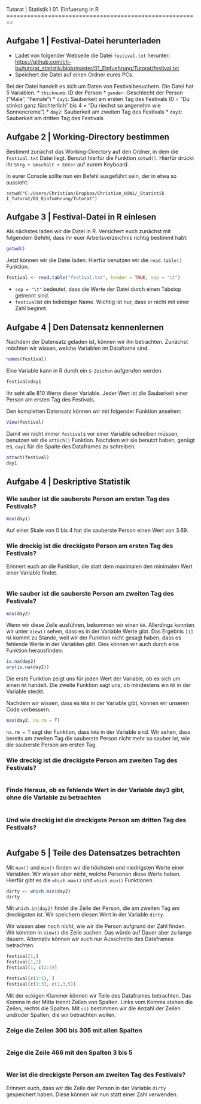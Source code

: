 Tutorat | Statistik I 
01. Einfuerung in R
========================================================

Aufgabe 1 | Festival-Datei herunterladen
----------------------------------

* Ladet von folgender Webseite die Datei `festival.txt` herunter: 
[https://github.com/ch-bu/tutorat_statistik/blob/master/01_Einfuehrung/Tutorat/festival.txt](https://github.com/ch-bu/tutorat_statistik/blob/master/01_Einfuehrung/Tutorat/festival.txt).
* Speichert die Datei auf einen Ordner eures PCs. 

Bei der Datei handelt es sich um Daten von Festivalbesuchern. Die Datei hat 5 Variablen. 
* `thicknumb`: ID der Person
* `gender`: Geschlecht der Person ("Male", "Female")
* `day1`: Sauberkeit am ersten Tag des Festivals (0 = "Du stinkst ganz fürchterlich" bis 4 = "Du riechst so angenehm wie Sonnencreme")
* `day2`: Sauberkeit am zweiten Tag des Festivals
* `day3`: Sauberkeit am dritten Tag des Festivals



Aufgabe 2 | Working-Directory bestimmen
------------------------------

Bestimmt zunächst das Working-Directory auf den Ordner, in dem die `festival.txt` Datei liegt. Benutzt hierfür die Funktion `setwd()`. Hierfür drückt ihr `Strg + Umschalt + Enter` auf eurem Keyboard. 

In eurer Console sollte nun ein Befehl ausgeführt sein, der in etwa so aussieht: 

```
setwd("C:/Users/Christian/Dropbox/Christian_HiWi/_Statistik I_Tutorat/01_Einfuehrung/Tutorat")
```

Aufgabe 3 | Festival-Datei in R einlesen
---------------------------------------

Als nächstes laden wir die Datei in R. Versichert euch zunächst mit folgendem Befehl, dass ihr euer Arbeitsverzeichnis richtig bestimmt habt:

```r
getwd()
```

Jetzt können wir die Datei laden. Hierfür benutzen wir die `read.table()` Funktion. 

```r
festival <- read.table("festival.txt", header = TRUE, sep = "\t")
```

* `sep = "\t"` bedeutet, dass die Werte der Datei durch einen Tabstop getrennt sind. 
* `festival`ist ein beliebiger Name. Wichtig ist nur, dass er nicht mit einer Zahl beginnt. 

Aufgabe 4 | Den Datensatz kennenlernen
----------------------------------------

Nachdem der Datensatz geladen ist, können wir ihn betrachten. 
Zunächst möchten wir wissen, welche Variablen im Dataframe sind. 

```r
names(festival)
```

Eine Variable kann in R durch ein `$-Zeichen` aufgerufen werden. 

```r
festival$day1
```

Ihr seht alle 810 Werte dieser Variable. Jeder Wert ist die Sauberkeit einer Person am ersten Tag des Festivals. 

Den kompletten Datensatz können wir mit folgender Funktion ansehen: 

```r
View(festival)
```

Damit wir nicht immer `festival$` vor einer Variable schreiben müssen, benutzen wir die `attach()` Funktion. Nachdem wir sie benutzt haben, genügt es, `day1` für die Spalte des Dataframes zu schreiben. 

```r
attach(festival)
day1
```

Aufgabe 4 | Deskriptive Statistik
------------------------------------------------------

### Wie sauber ist die sauberste Person am ersten Tag des Festivals?

```r
max(day1)
```

Auf einer Skale von 0 bis 4 hat die sauberste Person einen Wert von 3.69. 

### Wie dreckig ist die dreckigste Person am ersten Tag des Festivals?

Erinnert euch an die Funktion, die statt dem maximalen den minimalen Wert einer Variable findet. 

```r

```

### Wie sauber ist die sauberste Person am zweiten Tag des Festivals? 

```r
max(day2)
```

Wenn wir diese Zeile ausführen, bekommen wir einen `NA`. Allerdings konnten wir unter `View()` sehen, dass es in der Variable Werte gibt. Das Ergebnis `[1] NA` kommt zu Stande, weil wir der Funktion nicht gesagt haben, dass es fehlende Werte in der Variablen gibt. Dies können wir auch durch eine Funktion herausfinden:

```r
is.na(day2)
any(is.na(day2))
```

Die erste Funktion zeigt uns für jeden Wert der Variable, ob es sich um einen `NA` handelt. Die zweite Funktion sagt uns, ob mindestens ein `NA` in der Variable steckt. 


Nachdem wir wissen, dass es `NA`s in der Variable gibt, können wir unseren Code verbessern.

```r
max(day2, na.rm = T)
```

`na.rm = T` sagt der Funktion, dass `NA`s in der Variable sind. Wir sehen, dass bereits am zweiten Tag die sauberste Person nicht mehr so sauber ist, wie die sauberste Person am ersten Tag. 


### Wie dreckig ist die dreckigste Person am zweiten Tag des Festivals?

```r

```

### Finde Heraus, ob es fehlende Wert in der Variable day3 gibt, ohne die Variable zu betrachten

```r

```


### Und wie dreckig ist die dreckigste Person am dritten Tag des Festivals? 

```r

```


Aufgabe 5 | Teile des Datensatzes betrachten
------------------------------------------------------

Mit `max()` und `min()` finden wir die höchsten und niedrigsten Werte einer Variablen. Wir wissen aber nicht, welche Personen diese Werte haben. Hierfür gibt es die `which.max()` und `which.min()` Funktionen. 

```r
dirty <- which.min(day2)
dirty
```

Mit `which.in(day2)` findet die Zeile der Person, die am zweiten Tag am dreckigsten ist. Wir speichern diesen Wert in der Variable `dirty`. 

Wir wissen aber noch nicht, wie wir die Person aufgrund der Zahl finden. Wir könnten in `View()` die Zeile suchen. Das würde auf Dauer aber zu lange dauern. Alternativ können wir auch nur Ausschnitte des Dataframes betrachten.

```r
festival[1,]
festival[1,2]
festival[1, c(2:5)]

festival[c(1:5), ]
festival[c(1:3), c(1,3,5)]
```

Mit der eckigen Klammer können wir Teile des Dataframes betrachten. Das Komma in der Mitte trennt Zeilen von Spalten. Links vom Komma stehen die Zeilen, rechts die Spalten. Mit `c()` bestimmen wir die Anzahl der Zeilen und/oder Spalten, die wir betrachten wollen.  

### Zeige die Zeilen 300 bis 305 mit allen Spalten

```r

```


### Zeige die Zeile 466 mit den Spalten 3 bis 5

```r

```


### Wer ist die dreckigste Person am zweiten Tag des Festivals? 

Erinnert euch, dass wir die Zeile der Person in der Variable `dirty` gespeichert haben. Diese können wir nun statt einer Zahl verwenden. 

```r

```










